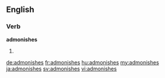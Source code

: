==English==

===Verb===
'''admonishes'''

# {{third-person singular of|admonish}}

[[de:admonishes]]
[[fr:admonishes]]
[[hu:admonishes]]
[[my:admonishes]]
[[ja:admonishes]]
[[sv:admonishes]]
[[vi:admonishes]]